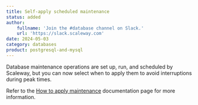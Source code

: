 ```yaml
---
title: Self-apply scheduled maintenance
status: added
author:
    fullname: 'Join the #database channel on Slack.'
    url: 'https://slack.scaleway.com'
date: 2024-05-03
category: databases
product: postgresql-and-mysql
---
```


Database maintenance operations are set up, run, and scheduled by Scaleway, but you can now select when to apply them to avoid interruptions during peak times.

Refer to the [How to apply maintenance](/managed-databases-for-postgresql-and-mysql/how-to/apply-maintenance/) documentation page for more information.

